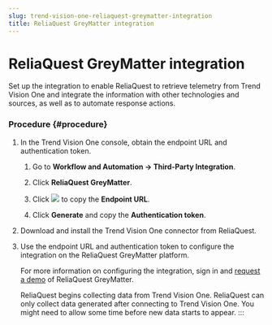```yaml
---
slug: trend-vision-one-reliaquest-greymatter-integration
title: ReliaQuest GreyMatter integration
---
```

# ReliaQuest GreyMatter integration

Set up the integration to enable ReliaQuest to retrieve telemetry from Trend Vision One and integrate the information with other technologies and sources, as well as to automate response actions.

### Procedure {#procedure}

1.  In the Trend Vision One console, obtain the endpoint URL and authentication token.

    1.  Go to **Workflow and Automation → Third-Party Integration**.

    2.  Click **ReliaQuest GreyMatter**.

    3.  Click ![](/images/dddna_summary_detection_copy=GUID-4DE35BE5-57A5-4919-BF9C-5EC95F9CA8FD=1=en-us=Low.webp) to copy the **Endpoint URL**.

    4.  Click **Generate** and copy the **Authentication token**.

2.  Download and install the Trend Vision One connector from ReliaQuest.

3.  Use the endpoint URL and authentication token to configure the integration on the ReliaQuest GreyMatter platform.

    For more information on configuring the integration, sign in and [request a demo](https://www.reliaquest.com/request-a-demo/) of ReliaQuest GreyMatter.

    ReliaQuest begins collecting data from Trend Vision One. ReliaQuest can only collect data generated after connecting to Trend Vision One. You might need to allow some time before new data starts to appear.
:::

